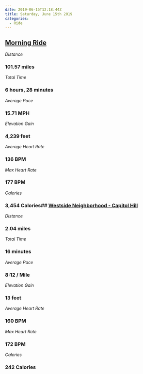 ```yaml
---
date: 2019-06-15T12:18:44Z
title: Saturday, June 15th 2019
categories:
  - Ride
---
```

## [Morning Ride](https://www.strava.com/activities/2452847645)

_Distance_

### 101.57 miles

_Total Time_

### 6 hours, 28 minutes

_Average Pace_

### 15.71 MPH

_Elevation Gain_

### 4,239 feet

_Average Heart Rate_

### 136 BPM

_Max Heart Rate_

### 177 BPM

_Calories_

### 3,454 Calories## [Westside Neighborhood - Capitol Hill](https://www.strava.com/activities/2452920741)

_Distance_

### 2.04 miles

_Total Time_

### 16 minutes

_Average Pace_

### 8:12 / Mile

_Elevation Gain_

### 13 feet

_Average Heart Rate_

### 160 BPM

_Max Heart Rate_

### 172 BPM

_Calories_

### 242 Calories
